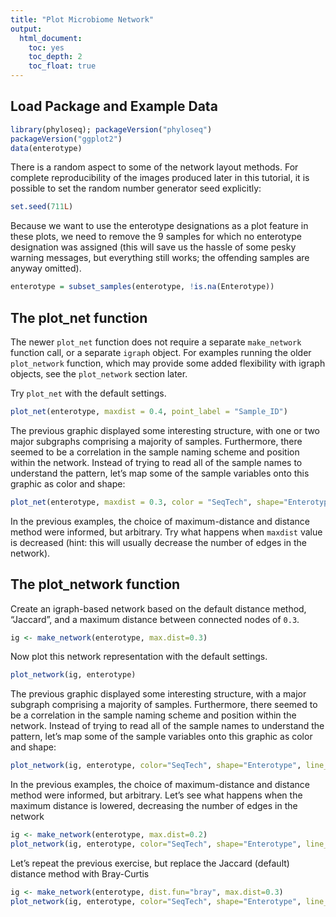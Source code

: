 ```yaml
---
title: "Plot Microbiome Network"
output: 
  html_document: 
    toc: yes
    toc_depth: 2
    toc_float: true
---
```


## Load Package and Example Data

```r
library(phyloseq); packageVersion("phyloseq")
packageVersion("ggplot2")
data(enterotype)
```

There is a random aspect to some of the network layout methods. For complete reproducibility of the images produced later in this tutorial, it is possible to set the random number generator seed explicitly:

```r
set.seed(711L)
```

Because we want to use the enterotype designations as a plot feature in these plots, 
we need to remove the 9 samples for which no enterotype designation was assigned 
(this will save us the hassle of some pesky warning messages, 
but everything still works; the offending samples are anyway omitted).

```r
enterotype = subset_samples(enterotype, !is.na(Enterotype))
```

## The plot_net function 

The newer `plot_net` function does not require
a separate `make_network` function call, 
or a separate `igraph` object.
For examples running the older `plot_network` function,
which may provide some added flexibility with igraph objects,
see the `plot_network` section later.

Try `plot_net` with the default settings.

```r
plot_net(enterotype, maxdist = 0.4, point_label = "Sample_ID")
```

The previous graphic displayed some interesting structure, 
with one or two major subgraphs comprising a majority of samples. 
Furthermore, there seemed to be a correlation in the sample naming scheme
and position within the network. 
Instead of trying to read all of the sample names to understand the pattern, 
let's map some of the sample variables onto this graphic as color and shape:

```r
plot_net(enterotype, maxdist = 0.3, color = "SeqTech", shape="Enterotype")
```

In the previous examples, the choice of maximum-distance and distance method were informed, but arbitrary. 
Try what happens when `maxdist` value is decreased
(hint: this will usually decrease the number of edges in the network).


## The plot_network function 

Create an igraph-based network based on the default distance method, "Jaccard",
and a maximum distance between connected nodes of `0.3`.

```r
ig <- make_network(enterotype, max.dist=0.3)
```

Now plot this network representation with the default settings.

```r
plot_network(ig, enterotype)
```
The previous graphic displayed some interesting structure, 
with a major subgraph comprising a majority of samples. 
Furthermore, there seemed to be a correlation in the sample naming scheme
and position within the network. 
Instead of trying to read all of the sample names to understand the pattern, 
let's map some of the sample variables onto this graphic as color and shape:

```r
plot_network(ig, enterotype, color="SeqTech", shape="Enterotype", line_weight=0.4, label=NULL)
```

In the previous examples, the choice of maximum-distance and distance method were informed, but arbitrary. Let's see what happens when the maximum distance is lowered, decreasing the number of edges in the network

```r
ig <- make_network(enterotype, max.dist=0.2)
plot_network(ig, enterotype, color="SeqTech", shape="Enterotype", line_weight=0.4, label=NULL)
```

Let's repeat the previous exercise, but replace the Jaccard (default) distance  method with Bray-Curtis

```r
ig <- make_network(enterotype, dist.fun="bray", max.dist=0.3)
plot_network(ig, enterotype, color="SeqTech", shape="Enterotype", line_weight=0.4, label=NULL)
```
			
